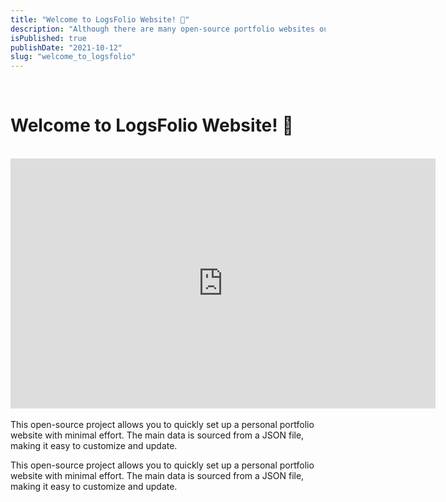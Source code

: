 ```yaml
---
title: "Welcome to LogsFolio Website! 🙌"
description: "Although there are many open-source portfolio websites out there, but most of them are hard to customize! I created Logsfolio solves if for you."
isPublished: true
publishDate: "2021-10-12"
slug: "welcome_to_logsfolio"
---
```



<br />

# Welcome to LogsFolio Website! 🙌

<br />
<div className="flex justify-center">
  <iframe
    width="680"
    height="400"
    src="https://www.youtube.com/embed/mjD5arlOB9A?si=fNs456hV8Jj0ROQw"
    title="YouTube video player"
    frameBorder="0"
    allow="accelerometer; autoplay; clipboard-write; encrypted-media; gyroscope; picture-in-picture; web-share"
    referrerPolicy="strict-origin-when-cross-origin"
    allowFullScreen
  ></iframe>
</div>
<br />

<Callout type="warning">
  This open-source project allows you to quickly set up a personal portfolio
  website with minimal effort. The main data is sourced from a JSON file, making
  it easy to customize and update.
</Callout>

This open-source project allows you to quickly set up a personal portfolio website with minimal effort. The main data is sourced from a JSON file, making it easy to customize and update.
